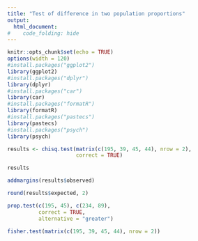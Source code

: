 ```yaml
---
title: "Test of difference in two population proportions"
output:
  html_document:
#    code_folding: hide
---
```

```r
knitr::opts_chunk$set(echo = TRUE)
options(width = 120)
#install.packages("ggplot2")
library(ggplot2)
#install.packages("dplyr")
library(dplyr)
#install.packages("car")
library(car)
#install.packages("formatR")
library(formatR)
#install.packages("pastecs")
library(pastecs)
#install.packages("psych")
library(psych)
```




```r
results <- chisq.test(matrix(c(195, 39, 45, 44), nrow = 2), 
                      correct = TRUE)

results

addmargins(results$observed)

round(results$expected, 2)
```


```r
prop.test(c(195, 45), c(234, 89),
          correct = TRUE,
          alternative = "greater")
```
```r
fisher.test(matrix(c(195, 39, 45, 44), nrow = 2))
```


